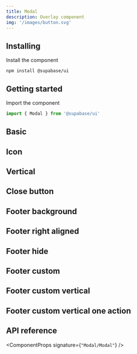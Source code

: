 ```yaml
---
title: Modal
description: Overlay component
img: '/images/button.svg'
---
```


## Installing

Install the component

```cli
npm install @supabase/ui
```

## Getting started

Import the component

```js
import { Modal } from '@supabase/ui'
```

## Basic

<CodeSample sample="ModalBasic" v="0" />

## Icon

<CodeSample sample="ModalIcon" v="0" />

## Vertical

<CodeSample sample="ModalVertical" v="0" />

## Close button

<CodeSample sample="ModalCloseButton" v="0" />

## Footer background

<CodeSample sample="ModalFooterBackground" v="0" />

## Footer right aligned

<CodeSample sample="ModalFooterRightAligned" v="0" />

## Footer hide

<CodeSample sample="ModalFooterHide" v="0" />

## Footer custom

<CodeSample sample="ModalFooterCustom" v="0" />

## Footer custom vertical

<CodeSample sample="ModalFooterCustomVertical" v="0" />

## Footer custom vertical one action

<CodeSample sample="ModalFooterCustomVerticalOneButton" v="0" />

## API reference

<ComponentProps signature={`"Modal/Modal"`} />
